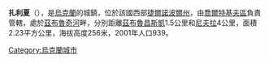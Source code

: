 {{coord|48|39|59|N|26|14|8|E|scale:30000|display=title}}

'''扎利夏'''（{{lang-uk|Залісся}}），是[[烏克蘭|烏克蘭]]的城鎮，位於該國西部[[捷爾諾波爾州|捷爾諾波爾州]]，由[[喬爾特基夫區|喬爾特基夫區]]負責管轄，處於[[茲布魯奇河|茲布魯奇河]]畔，分別距離[[茲布魯昌斯凱|茲布魯昌斯凱]]1.5公里和[[尼夫拉|尼夫拉]]4公里，面積2.23平方公里，海拔高度256米，2001年人口939。

{{Ukraine-geo-stub}}
[[Category:烏克蘭城市|Category:烏克蘭城市]]